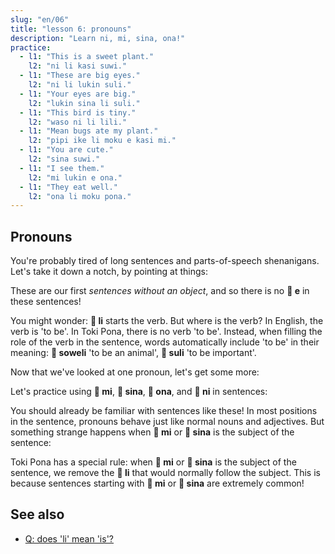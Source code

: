 ```yaml
---
slug: "en/06"
title: "lesson 6: pronouns"
description: "Learn ni, mi, sina, ona!"
practice:
  - l1: "This is a sweet plant."
    l2: "ni li kasi suwi."
  - l1: "These are big eyes."
    l2: "ni li lukin suli."
  - l1: "Your eyes are big."
    l2: "lukin sina li suli."
  - l1: "This bird is tiny."
    l2: "waso ni li lili."
  - l1: "Mean bugs ate my plant."
    l2: "pipi ike li moku e kasi mi."
  - l1: "You are cute."
    l2: "sina suwi."
  - l1: "I see them."
    l2: "mi lukin e ona."
  - l1: "They eat well."
    l2: "ona li moku pona."
---
```



## Pronouns

You're probably tired of long sentences and parts-of-speech shenanigans. Let's take it down a notch, by pointing at things:

<List>
  <Word sl="ni" m="this, that" />
  <Sentence sl="ni li soweli." m="This is an animal." />
  <Sentence sl="ni li kasi." m="This is a plant." />
  <Sentence sl="ni li moku suwi." m="This is sweet food." />
  <Sentence sl="ni li suli." m="This is important." />
  <Sentence sl="ni li pona wawa." m="This is amazingly good." />
</List>

These are our first _sentences without an object_, and so there is no **󱤉 e** in these sentences!

You might wonder: **󱤧 li** starts the verb. But where is the verb? In English, the verb is 'to be'. In Toki Pona, there is no verb 'to be'. Instead, when filling the role of the verb in the sentence, words automatically include 'to be' in their meaning: **󱥢 soweli** 'to be an animal', **󱥣 suli** 'to be important'.

Now that we've looked at one pronoun, let's get some more:

<List>
  <Word sl="mi" m="I, we; my, our" />
  <Word sl="sina" m="you; your" />
  <Word sl="ona" m="she, he, it, they; her, his, its, their" />
</List>

Let's practice using **󱤴 mi**, **󱥞 sina**, **󱥆 ona**, and **󱥁 ni** in sentences:

<List>
  <Sentence sl="kasi ni li suli." m="This plant is big." />
  <Sentence sl="sona sina li wawa." m="Your knowledge is amazing." />
  <Sentence sl="pipi ni li pipi mi." m="This bug is my bug." />
  <Sentence sl="waso sina li lukin e mi." m="Your bird sees me." />
  <Sentence sl="waso li moku e pipi ni." m="The bird eats this bug." />
  <Sentence sl="soweli mi li moku e kasi ona." m="My animal eats its plant." />
</List>

You should already be familiar with sentences like these! In most positions in the sentence, pronouns behave just like normal nouns and adjectives. But something strange happens when **󱤴 mi** or **󱥞 sina** is the subject of the sentence:

<List>
  <Sentence sl="mi wawa." m="I am strong." />
  <Sentence sl="sina lukin e moku." m="You see food." />
  <Sentence sl="mi sona e kasi suli." m="I know the big plant." />
  <Sentence sl="sina sona e suli kasi." m="You know the plant's size." />
</List>

Toki Pona has a special rule: when **󱤴 mi** or **󱥞 sina** is the subject of the sentence, we remove the **󱤧 li** that would normally follow the subject. This is because sentences starting with **󱤴 mi** or **󱥞 sina** are extremely common!

<Practice exercises={frontmatter.practice} client:load />

## See also
* [Q: does 'li' mean 'is'?](../li-and-is)
